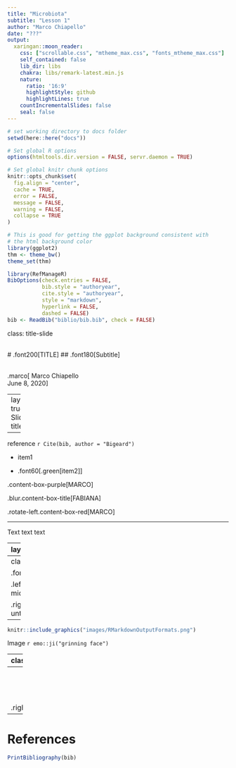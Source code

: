 ```yaml
---
title: "Microbiota"
subtitle: "Lesson 1"
author: "Marco Chiapello"
date: "???"
output:
  xaringan::moon_reader:
    css: ["scrollable.css", "mtheme_max.css", "fonts_mtheme_max.css"]
    self_contained: false
    lib_dir: libs
    chakra: libs/remark-latest.min.js
    nature:
      ratio: '16:9'
      highlightStyle: github
      highlightLines: true
    countIncrementalSlides: false
    seal: false  
---
```


```r
# set working directory to docs folder
setwd(here::here("docs"))

# Set global R options
options(htmltools.dir.version = FALSE, servr.daemon = TRUE)

# Set global knitr chunk options
knitr::opts_chunk$set(
  fig.align = "center", 
  cache = TRUE,
  error = FALSE,
  message = FALSE, 
  warning = FALSE, 
  collapse = TRUE 
)

# This is good for getting the ggplot background consistent with
# the html background color
library(ggplot2)
thm <- theme_bw()
theme_set(thm)

library(RefManageR)
BibOptions(check.entries = FALSE,
           bib.style = "authoryear",
           cite.style = "authoryear",
           style = "markdown",
           hyperlink = FALSE,
           dashed = FALSE)
bib <- ReadBib("biblio/bib.bib", check = FALSE)
```

class: title-slide

<br>
# .font200[TITLE]
## .font180[Subtitle]

<br>
.marco[
Marco Chiapello
<br>
June 8, 2020
]

---
layout: true
# Slide title

---

reference `r Cite(bib, author = "Bigeard")`

- item1

- .font60[.green[item2]]

.content-box-purple[MARCO]

.blur.content-box-title[FABIANA]

.rotate-left.content-box-red[MARCO]

---

Text text text

---
layout: false

.left-column[
# Sidebar text

- ~~Item1~~

- Item2
]

.right-column[
# Text on the right that spreads longer then the left one

## Subtitle

Normal text 
]

---
class: clear

.font200.center.orange.f500[TITLE]

.left-column50[
text on the left until middle of the page
]

.right-column50[
text on the right until middle of the page
]

---

```r
knitr::include_graphics("images/RMarkdownOutputFormats.png")
```

Image `r emo::ji("grinning face")`

---
class: inverse

<br><br>
.center.font200.f400.white[
Reproducible research Tools
]

----
<br><br><br><br>
.right.white[pippo]

---


# References
```r
PrintBibliography(bib)
```

